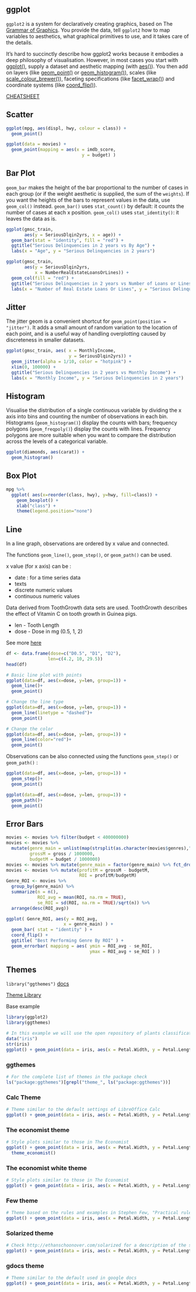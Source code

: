 ## ggplot

`ggplot2` is a system for declaratively creating graphics, based on The [Grammar of Graphics](http://amzn.to/2ef1eWp). You provide the data, tell `ggplot2` how to map variables to aesthetics, what graphical primitives to use, and it takes care of the details.

It’s hard to succinctly describe how ggplot2 works because it embodies a deep philosophy of visualisation. However, in most cases you start with [ggplot()](https://ggplot2.tidyverse.org/reference/ggplot.html), supply a dataset and aesthetic mapping (with [aes()](https://ggplot2.tidyverse.org/reference/aes.html)). You then add on layers (like [geom_point()](https://ggplot2.tidyverse.org/reference/geom_point.html) or [geom_histogram()](https://ggplot2.tidyverse.org/reference/geom_histogram.html)), scales (like [scale_colour_brewer()](https://ggplot2.tidyverse.org/reference/scale_brewer.html)), faceting specifications (like [facet_wrap()](https://ggplot2.tidyverse.org/reference/facet_wrap.html)) and coordinate systems (like [coord_flip()](https://ggplot2.tidyverse.org/reference/coord_flip.html)).

[CHEATSHEET](https://github.com/rstudio/cheatsheets/blob/master/data-visualization-2.1.pdf)

## Scatter
```r

ggplot(mpg, aes(displ, hwy, colour = class)) + 
  geom_point()

ggplot(data = movies) + 
  geom_point(mapping = aes(x = imdb_score, 
                             y = budget) )
```

## Bar Plot

`geom_bar` makes the height of the bar proportional to the number of cases in each group (or if the weight aesthetic is supplied, the sum of the `weights`). If you want the heights of the bars to represent values in the data, use `geom_col()` instead. `geom_bar()` uses `stat_count()` by default: it counts the number of cases at each x position. `geom_col()` uses `stat_identity()`: it leaves the data as is.

```r
ggplot(gmsc_train, 
       aes(y = SeriousDlqin2yrs, x = age)) + 
  geom_bar(stat = "identity", fill = "red") +
  ggtitle("Serious Delinquencies in 2 years vs By Age") + 
  labs(x = "Age", y = "Serious Delinquencies in 2 years") 

ggplot(gmsc_train, 
       aes(y = SeriousDlqin2yrs, 
           x = NumberRealEstateLoansOrLines)) + 
  geom_col(fill = "red") +
  ggtitle("Serious Delinquencies in 2 years vs Number of Loans or Lines") + 
  labs(x = "Number of Real Estate Loans Or Lines", y = "Serious Delinquencies in 2 years")
```

## Jitter

The jitter geom is a convenient shortcut for `geom_point(position = "jitter")`. It adds a small amount of random variation to the location of each point, and is a useful way of handling overplotting caused by discreteness in smaller datasets.

``` r

ggplot(gmsc_train, aes( x = MonthlyIncome, 
                        y = SeriousDlqin2yrs)) + 
  geom_jitter(alpha = 1/10, color = "hotpink") + 
  xlim(0, 100000) +
  ggtitle("Serious Delinquencies in 2 years vs Monthly Income") +
  labs(x = "Monthly Income", y = "Serious Delinquencies in 2 years")
```

## Histogram

Visualise the distribution of a single continuous variable by dividing the x axis into bins and counting the number of observations in each bin. Histograms (`geom_histogram()`) display the counts with bars; frequency polygons (`geom_freqpoly()`) display the counts with lines. Frequency polygons are more suitable when you want to compare the distribution across the levels of a categorical variable.

``` r
ggplot(diamonds, aes(carat)) +
  geom_histogram()
```

## Box Plot

``` r
mpg %>%
  ggplot( aes(x=reorder(class, hwy), y=hwy, fill=class)) + 
    geom_boxplot() +
    xlab("class") +
    theme(legend.position="none")
```

## Line

In a line graph, observations are ordered by x value and connected.

The functions `geom_line()`, `geom_step()`, or `geom_path()` can be used.

x value (for x axis) can be :

* date : for a time series data
* texts
* discrete numeric values
* continuous numeric values

Data derived from ToothGrowth data sets are used. ToothGrowth describes the effect of Vitamin C on tooth growth in Guinea pigs.

* len - Tooth Length
* dose - Dose in mg (0.5, 1, 2)

See more [here](http://www.sthda.com/english/wiki/ggplot2-line-plot-quick-start-guide-r-software-and-data-visualization)

``` r
df <- data.frame(dose=c("D0.5", "D1", "D2"),
                len=c(4.2, 10, 29.5))
head(df)

# Basic line plot with points
ggplot(data=df, aes(x=dose, y=len, group=1)) +
  geom_line()+
  geom_point()

# Change the line type
ggplot(data=df, aes(x=dose, y=len, group=1)) +
  geom_line(linetype = "dashed")+
  geom_point()

# Change the color
ggplot(data=df, aes(x=dose, y=len, group=1)) +
  geom_line(color="red")+
  geom_point()

```

Observations can be also connected using the functions `geom_step()` or `geom_path()` :

``` r

ggplot(data=df, aes(x=dose, y=len, group=1)) +
  geom_step()+
  geom_point()

ggplot(data=df, aes(x=dose, y=len, group=1)) +
  geom_path()+
  geom_point()

```


## Error Bars
```r
movies <- movies %>% filter(budget < 400000000) 
movies <- movies %>% 
  mutate(genre_main = unlist(map(strsplit(as.character(movies$genres),"\\|"),1)),
         grossM = gross / 1000000,
         budgetM = budget / 1000000) 
movies <- movies %>% mutate(genre_main = factor(genre_main) %>% fct_drop()) 
movies <- movies %>% mutate(profitM = grossM - budgetM,
                            ROI = profitM/budgetM)
Genre_ROI <- movies %>% 
  group_by(genre_main) %>% 
  summarize(n = n(), 
            ROI_avg = mean(ROI, na.rm = TRUE), 
            se_ROI = sd(ROI, na.rm = TRUE)/sqrt(n)) %>% 
  arrange(desc(ROI_avg))
```


``` r
ggplot( Genre_ROI, aes(y = ROI_avg, 
                      x = genre_main) ) + 
  geom_bar( stat = "identity" ) + 
  coord_flip() + 
  ggtitle( "Best Performing Genre By ROI" ) + 
  geom_errorbar( mapping = aes( ymin = ROI_avg - se_ROI, 
                                ymax = ROI_avg + se_ROI ) )
```

## Themes {.tabset}
`library("ggthemes")` [docs](https://www.rdocumentation.org/packages/ggthemes/versions/3.5.0)

[Theme Library](https://www.datanovia.com/en/blog/ggplot-themes-gallery/)

Base example

```r
library(ggplot2)
library(ggthemes)

# In this example we will use the open repository of plants classification Iris. 
data("iris")
str(iris)
ggplot() + geom_point(data = iris, aes(x = Petal.Width, y = Petal.Length,color = Species))
```

### ggthemes
```r
# For the complete list of themes in the package check
ls("package:ggthemes")[grepl("theme_", ls("package:ggthemes"))]
```

### Calc Theme
```r
# Theme similar to the default settings of LibreOffice Calc 
ggplot() + geom_point(data = iris, aes(x = Petal.Width, y = Petal.Length,color = Species)) + theme_calc()
```

### The economist theme
```r
# Style plots similar to those in The Economist
ggplot() + geom_point(data = iris, aes(x = Petal.Width, y = Petal.Length,color = Species)) + 
  theme_economist()
```

### The economist white theme
```r
# Style plots similar to those in The Economist
ggplot() + geom_point(data = iris, aes(x = Petal.Width, y = Petal.Length,color = Species)) + theme_economist_white()
```

### Few theme
```r
# Theme based on the rules and examples in Stephen Few, "Practical rules for using colors in charts"
ggplot() + geom_point(data = iris, aes(x = Petal.Width, y = Petal.Length,color = Species)) + theme_few()
```

### Solarized theme
```r
# Check http://ethanschoonover.com/solarized for a description of the solarized palette
ggplot() + geom_point(data = iris, aes(x = Petal.Width, y = Petal.Length,color = Species)) + theme_solarized()
```

### gdocs theme
```r
# Theme similar to the default used in google docs
ggplot() + geom_point(data = iris, aes(x = Petal.Width, y = Petal.Length,color = Species)) + theme_gdocs()
```